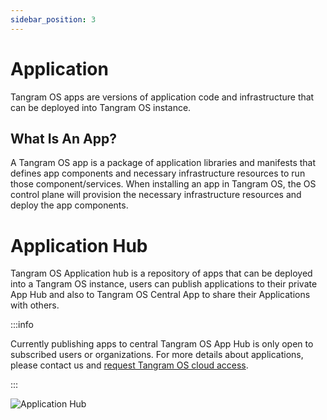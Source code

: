 ```yaml
---
sidebar_position: 3
---
```



# Application


Tangram OS apps are versions of application code and infrastructure that can be deployed into Tangram OS instance.


## What Is An App?

A Tangram OS app is a package of application libraries and manifests that defines app components and necessary infrastructure resources to run those component/services. When installing an app in Tangram OS, the OS control plane will provision the necessary infrastructure resources and deploy the app components.

# Application Hub

Tangram OS Application hub is a repository of apps that can be deployed into a Tangram OS instance, users can publish applications to their private App Hub and also to Tangram OS Central App to share their Applications with others.

:::info

Currently publishing apps to central Tangram OS App Hub is only open to subscribed users or organizations. For more details about applications, please contact us and [request Tangram OS cloud access](https://www.tangram-os.ai/request-cloud-access).

:::

![Application Hub](./img/app_hub.png)
